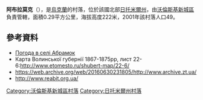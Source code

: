 {{coord|50|38|13|N|27|54|27|E|scale:30000|display=title}}

'''阿布拉莫克'''（{{lang-uk|Абрамок}}），是[[烏克蘭|烏克蘭]]的村落，位於該國北部[[日托米爾州|日托米爾州]]，由[[沃倫斯基新城區|沃倫斯基新城區]]負責管轄，面積0.29平方公里，海拔高度222米，2001年該村落人口49。

==參考資料==
* [http://weather.in.ua/ua/zhitomirskaja/6 Погода в селі Абрамок] {{Wayback|url=http://weather.in.ua/ua/zhitomirskaja/6 |date=20210325030033 }}
* Карта Волинської  губернії 1867-1875рр, лист 22-6:http://www.etomesto.ru/shubert-map/22-6/ {{Wayback|url=http://www.etomesto.ru/shubert-map/22-6/ |date=20210325030036 }}
* https://web.archive.org/web/20160630231805/http://www.archive.zt.ua/
* http://www.reabit.org.ua/ {{Wayback|url=http://www.reabit.org.ua/ |date=20210325030105 }}

{{DEFAULTSORT:Абрамок}}
[[Category:沃倫斯基新城區村落|Category:沃倫斯基新城區村落]]
[[Category:日托米爾州村落|Category:日托米爾州村落]]

{{Zhytomyr-geo-stub}}